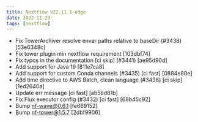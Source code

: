 ```yaml
---
title: Nextflow v22.11.1-edge
date: 2022-11-29
tags: [nextflow]
---
```


- Fix TowerArchiver resolve envar paths relative to baseDir (#3438) [53e6348c]
- Fix tower plugin min nextflow requirement [103dbf74]
- Fix typos in the documentation [ci skip] (#3441) [ae95d90d]
- Add support for Java 19 [811e7ca8]
- Add support for custom Conda channels (#3435) [ci fast] [0884e80e]
- Add time directive to AWS Batch, clean language (#3436) [ci skip] [1ed2640a]
- Update err message [ci fast] [ab5bd81b]
- Fix Flux executor config (#3432) [ci fast] [68b45c92]
- Bump nf-wave@0.6.1 [fe669152]
- Bump nf-tower@1.5.7 [2dbf9906]
